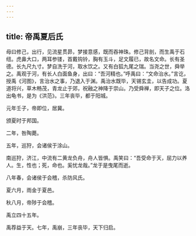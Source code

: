 ```yaml
---
---
---
```

title: 帝禹夏后氏
---



母曰修己，出行，见流星贯昴，梦接意感，既而吞神珠。修己背剖，而生禹于石纽。虎鼻大口，两耳参镂，首戴钩铃，胸有玉斗，足文履已，故名文命。长有圣德。长九尺九寸。梦自洗于河，取水饮之。又有白狐九尾之瑞。当尧之世，舜举之。禹观于河，有长人白面鱼身，出曰：“吾河精也。”呼禹曰：“文命治水。”言讫，授禹《河图》，言治水之事，乃退入于渊。禹治水既毕，天锡玄圭，以告成功。夏道将兴，草木畅茂，青龙止于郊，祝融之神降于崇山。乃受舜禅，即天子之位。洛出龟书，是为《洪范》。三年丧毕，都于阳城。

元年壬子，帝即位，居冀。

颁夏时于邦国。

二年，咎陶薨。

五年，巡狩，会诸侯于涂山。

南巡狩，济江，中流有二黄龙负舟，舟人皆惧。禹笑曰：“吾受命于天，屈力以养人。生，性也；死，命也。奚忧龙哉。”龙于是曳尾而逝。

八年春，会诸侯于会稽，杀防风氏。

夏六月，雨金于夏邑。

秋八月，帝陟于会稽。

禹立四十五年。

禹荐益于天。七年，禹崩，三年丧毕，天下归启。